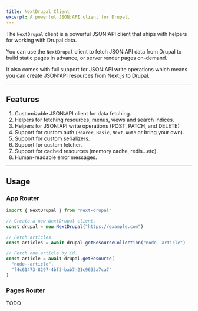 ```yaml
---
title: NextDrupal Client
excerpt: A powerful JSON:API client for Drupal.
---
```


The `NextDrupal` client is a powerful JSON:API client that ships with helpers for working with Drupal data.

You can use the `NextDrupal` client to fetch JSON:API data from Drupal to build static pages in advance, or server render pages on-demand.

It also comes with full support for JSON:API write operations which means you can create JSON:API resources from Next.js to Drupal.

---

## Features

1. Customizable JSON:API client for data fetching.
2. Helpers for fetching resources, menus, views and search indices.
3. Helpers for JSON:API write operations (POST, PATCH, and DELETE)
4. Support for custom auth (`Bearer`, `Basic`, `Next-Auth` or bring your own).
5. Support for custom serializers.
6. Support for custom fetcher.
7. Support for cached resources (memory cache, redis...etc).
8. Human-readable error messages.

---

## Usage

### App Router

```ts
import { NextDrupal } from "next-drupal"

// Create a new NextDrupal client.
const drupal = new NextDrupal("https://example.com")

// Fetch articles.
const articles = await drupal.getResourceCollection("node--article")

// Fetch one article by id.
const article = await drupal.getResource(
  "node--article",
  "f4c61473-8297-4bf3-bab7-21c9633a7ca7"
)
```

### Pages Router

TODO
